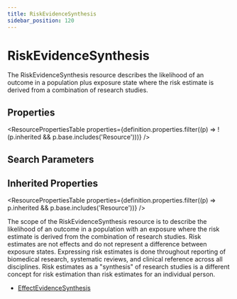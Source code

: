 ```yaml
---
title: RiskEvidenceSynthesis
sidebar_position: 120
---
```



# RiskEvidenceSynthesis

The <Link to="/docs/api/fhir/resources/riskevidencesynthesis">RiskEvidenceSynthesis</Link> resource describes the likelihood of an outcome in a population plus exposure state where the risk estimate is derived from a combination of research studies.

<Tabs queryString="section">
  <TabItem value="schema" label="Schema" default>

## Properties

<ResourcePropertiesTable
  properties={definition.properties.filter((p) => !(p.inherited && p.base.includes('Resource')))}
/>

## Search Parameters

<SearchParamsTable searchParams={definition.searchParameters} />

## Inherited Properties

<ResourcePropertiesTable properties={definition.properties.filter((p) => p.inherited && p.base.includes('Resource'))} />

  </TabItem>
  <TabItem value="usage" label="Usage">
<div> <a name="bnc"></a> <p> The scope of the <Link to="/docs/api/fhir/resources/riskevidencesynthesis">RiskEvidenceSynthesis</Link> resource is to describe the likelihood of an outcome in a population with an exposure where the risk estimate is derived from the combination of research studies. Risk estimates are not effects and do not represent a difference between exposure states. Expressing risk estimates is done throughout reporting of biomedical research, systematic reviews, and clinical reference across all disciplines. Risk estimates as a "synthesis" of research studies is a different concept for risk estimation than risk estimates for an individual person.    </p> </div>
  </TabItem>


  <TabItem value="referencedBy" label="Referenced By">
<ul><li><a href="/docs/api/fhir/resources/effectevidencesynthesis">EffectEvidenceSynthesis</a></li></ul>
  </TabItem>
</Tabs>
